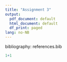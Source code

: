 ```yaml
---
title: "Assignment 3"
output: 
  pdf_document: default
  html_document: default 
  df_print: paged
lang: no-NB 
---
```


bibliography: references.bib

```r
1+1
```

